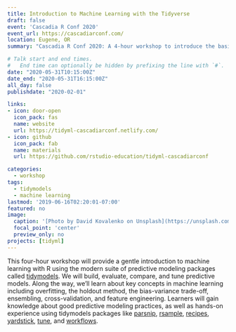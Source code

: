 ```yaml
---
title: Introduction to Machine Learning with the Tidyverse 
draft: false
event: 'Cascadia R Conf 2020'
event_url: https://cascadiarconf.com/
location: Eugene, OR
summary: "Cascadia R Conf 2020: A 4-hour workshop to introduce the basics of machine learning in R using tidymodels."

# Talk start and end times.
#   End time can optionally be hidden by prefixing the line with `#`.
date: "2020-05-31T10:15:00Z"
date_end: "2020-05-31T16:15:00Z"
all_day: false
publishdate: "2020-02-01"

links:
- icon: door-open
  icon_pack: fas
  name: website
  url: https://tidyml-cascadiarconf.netlify.com/
- icon: github
  icon_pack: fab
  name: materials
  url: https://github.com/rstudio-education/tidyml-cascadiarconf

categories:
  - workshop
tags:
  - tidymodels
  - machine learning
lastmod: '2019-06-16T02:20:01-07:00'
featured: no
image:
  caption: '[Photo by David Kovalenko on Unsplash](https://unsplash.com/photos/s6nAmr5W7rI)'
  focal_point: 'center'
  preview_only: no
projects: [tidyml]
---
```


This four-hour workshop will provide a gentle introduction to machine learning with R using the modern suite of predictive modeling packages called [tidymodels](https://github.com/tidymodels). We will build, evaluate, compare, and tune predictive models. Along the way, we’ll learn about key concepts in machine learning including overfitting, the holdout method, the bias-variance trade-off, ensembling, cross-validation, and feature engineering. Learners will gain knowledge about good predictive modeling practices, as well as hands-on experience using tidymodels packages like [parsnip](https://tidymodels.github.io/parsnip), [rsample](https://tidymodels.github.io/rsample), [recipes](https://tidymodels.github.io/recipes/), [yardstick](https://tidymodels.github.io/yardstick/), [tune](https://tidymodels.github.io/tune/), and [workflows](https://tidymodels.github.io/workflows/).